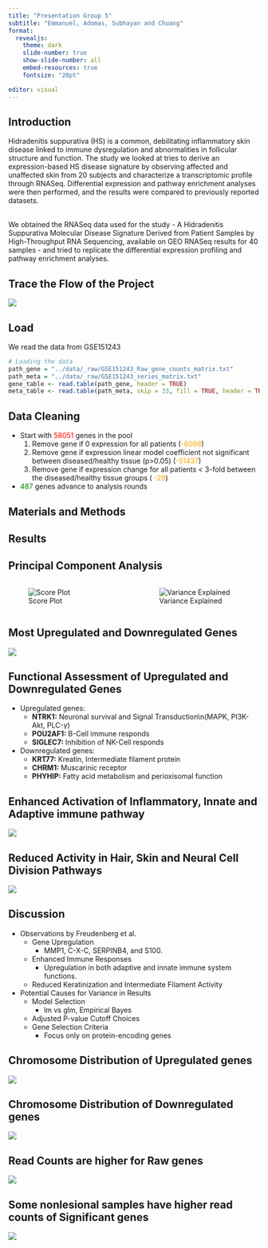 ```yaml
---
title: "Presentation Group 5"
subtitle: "Emmanuel, Adomas, Subhayan and Chuang"
format: 
  revealjs: 
    theme: dark
    slide-number: true
    show-slide-number: all
    embed-resources: true
    fontsize: "20pt"

editor: visual
---
```


## Introduction

Hidradenitis suppurativa (HS) is a common, debilitating inflammatory skin disease linked to immune dysregulation and abnormalities in follicular structure and function. The study we looked at tries to derive an expression-based HS disease signature by observing affected and unaffected skin from 20 subjects and characterize a transcriptomic profile through RNASeq. Differential expression and pathway enrichment analyses were then performed, and the results were compared to previously reported datasets.

\
We obtained the RNASeq data used for the study - A Hidradenitis Suppurativa Molecular Disease Signature Derived from Patient Samples by High-Throughput RNA Sequencing, available on GEO RNASeq results for 40 samples - and tried to replicate the differential expression profiling and pathway enrichment analyses.

## Trace the Flow of the Project

![](../pictures/flowchart_cut.png){fig-align="center"}

## Load

We read the data from GSE151243

``` .r
# Loading the data
path_gene = "../data/_raw/GSE151243_Raw_gene_counts_matrix.txt"
path_meta = "../data/_raw/GSE151243_series_matrix.txt"
gene_table <- read.table(path_gene, header = TRUE)
meta_table <- read.table(path_meta, skip = 33, fill = TRUE, header = TRUE)
```

## Data Cleaning

-   Start with [58051]{style="color:red;"} genes in the pool
    1.  Remove gene if 0 expression for all patients ([-6098]{style="color:orange;"})
    2.  Remove gene if expression linear model coefficient not significant between diseased/healthy tissue (p\>0.05) ([-51437]{style="color:orange;"})
    3.  Remove gene if expression change for all patients \< 3-fold between the diseased/healthy tissue groups ( [-29]{style="color:orange;"})
-   [487]{style="color:green;"} genes advance to analysis rounds

## Materials and Methods

## Results

## Principal Component Analysis

::: columns
::: {.column width="50%"}
![Score Plot](../pictures/PCA_score.png)
:::

::: {.column width="50%"}
![Variance Explained](../pictures/PCA_var.png)
:::
:::

## Most Upregulated and Downregulated Genes

![](../pictures/Heatmap_overview.png){fig-align="center"}

## Functional Assessment of Upregulated and Downregulated Genes

-   Upregulated genes:
    -   **NTRK1:** Neuronal survival and Signal Transduction\\n(MAPK, PI3K-Akt, PLC-$\gamma$)
    -   **POU2AF1:** B-Cell immune responds
    -   **SIGLEC7:** Inhibition of NK-Cell responds
-   Downregulated genes:
    -   **KRT77:** Kreatin, Intermediate filament protein
    -   **CHRM1:** Muscarinic receptor
    -   **PHYHIP:** Fatty acid metabolism and perioxisomal function

## Enhanced Activation of Inflammatory, Innate and Adaptive immune pathway

![](../pictures/GO_upreg_top20.png){fig-align="center"}

## Reduced Activity in Hair, Skin and Neural Cell Division Pathways

![](../pictures/GO_downreg_overview.png){fig-align="center"}

## Discussion

-   Observations by Freudenberg et al.
    -   Gene Upregulation
        -   MMP1, C-X-C, SERPINB4, and S100.
    -   Enhanced Immune Responses
        -   Upregulation in both adaptive and innate immune system functions.
    -   Reduced Keratinization and Intermediate Filament Activity
-   Potential Causes for Variance in Results
    -   Model Selection
        -   lm vs glm, Empirical Bayes
    -   Adjusted P-value Cutoff Choices
    -   Gene Selection Criteria
        -   Focus only on protein-encoding genes

## Chromosome Distribution of Upregulated genes

![](../pictures/chromosomal_dist_upreg.png){fig-align="center"}

## Chromosome Distribution of Downregulated genes

![](../pictures/chromosomal_dist_downreg.png){fig-align="center"}

## Read Counts are higher for Raw genes

![](../pictures/Read_count_raw.png){fig-align="center"}

## Some nonlesional samples have higher read counts of Significant genes

![](../pictures/Read_count_significant.png){fig-align="center"}
